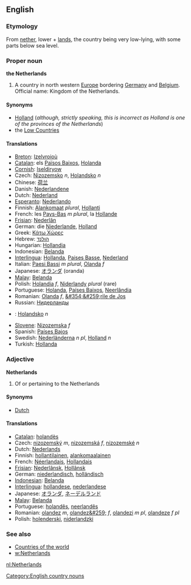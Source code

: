 ==English==
===Etymology===
From [[nether]], lower + [[land]]s, the country being very low-lying, with some parts below sea level.

===Proper noun===
'''the Netherlands'''

#A country in north western [[Europe]] bordering [[Germany]] and [[Belgium]]. Official name: Kingdom of the Netherlands.

====Synonyms====
*[[Holland]] (''although, strictly speaking, this is incorrect as Holland is one of the provinces of the Netherlands'')
*the [[Low Countries]]

====Translations====
*[[Breton]]: [[Izelvroioù]]
*[[Catalan]]: els [[Països Baixos]], [[Holanda]]
*[[Cornish]]: [[Iseldiryow]]
*Czech: [[Nizozemsko]] ''n'', [[Holandsko]] ''n''
*Chinese: [[荷兰]]
*Danish: [[Nederlandene]]
*Dutch: [[Nederland]]
*[[Esperanto]]: [[Nederlando]]
*Finnish: [[Alankomaat]] ''plural'', [[Hollanti]]
*French: les [[Pays-Bas]] ''m plural'', la [[Hollande]]
*[[Frisian]]: [[Nederlân]]
*German: die [[Niederlande]], [[Holland]]
*Greek: [[Κάτω Χώρες]]
*Hebrew: [[הולנד]]
*Hungarian: [[Hollandia]]
*Indonesian: [[Belanda]]
*[[Interlingua]]: [[Hollanda]], [[Paises Basse]], [[Nederland]]
*Italian: [[Paesi Bassi]] ''m plural'', [[Olanda]] ''f''
*Japanese: [[オランダ]] (oranda)
*[[Malay]]: [[Belanda]]
*Polish: [[Holandia]] ''f'', [[Niderlandy]] ''plural'' (rare)
*Portuguese: [[Holanda]], [[Países Baixos]], [[Neerlândia]]
*Romanian: [[Olanda]] ''f'', [[&#354;&#259;rile de Jos]]
*Russian: [[Нидерланды]]
*{{sk}}: [[Holandsko#Slovak|Holandsko]] ''n''
*[[Slovene]]: [[Nizozemska]] ''f''
*Spanish: [[Países Bajos]]
*Swedish: [[Nederländerna]] ''n pl'', [[Holland]] ''n''
*Turkish: [[Hollanda]]

===Adjective===
'''Netherlands'''

# Of or pertaining to the Netherlands

====Synonyms====
*[[Dutch]]

====Translations====
*[[Catalan]]: [[holandès]]
*Czech: [[nizozemský]] ''m'', [[nizozemská]] ''f'', [[nizozemské]] ''n''
*Dutch: [[Nederlands]]
*Finnish: [[hollantilainen]], [[alankomaalainen]]
*French: [[Néerlandais]], [[Hollandais]]
*[[Frisian]]: [[Nederlânsk]], [[Hollânsk]]
*German: [[niederlandisch]], [[holländisch]]
*[[Indonesian]]: [[Belanda]]
*[[Interlingua]]: [[hollandese]], [[nederlandese]]
*Japanese: [[オランダ]], [[ネーデルランド]]
*[[Malay]]: [[Belanda]]
*Portuguese: [[holandês]], [[neerlandês]]
*Romanian: [[olandez]] ''m'', [[olandez&#259;]] ''f'', [[olandezi]] ''m pl'', [[olandeze]] ''f pl''
*Polish: [[holenderski]], [[niderlandzki]]

===See also===
*[[Countries of the world]]
*[[w:Netherlands]]
[[Category:English country nouns]]

[[nl:Netherlands]]